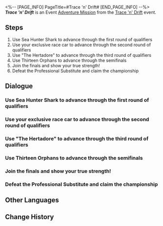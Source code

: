 <%-- [PAGE_INFO]
PageTitle=#Trace 'n' Drift#
[END_PAGE_INFO] --%>
{{Stub|Dialogue.}}
{{Mission Infobox
|id            = 8033202
|title         = 
|image         = <!--Mission Trace 'n' Drift.png-->
|type          = Adventure
|event_name    = Trace 'n' Drift
|chapter       = 
|requirements  = [[Adventure Mission]] ''[[Trace 'n' Drift]]'' completed
|summary       = <!--official mission summary from Fate's Atlas-->
|characters    = Asta; Competition Organizer; Excited Spectator; Passionate Reporter; Peppy; Qingque; Silver Wolf; Trailblazer; Uma
|startLocation = [[Penacony]] - [[SoulGlad™ Scorchsand Audition Venue]]
|world         = Penacony
|area          = SoulGlad™ Scorchsand Audition Venue
|prev          = 
|next          = 
|rewards       = Traveler's Guide*2; Refined Aether*2; Credit*20,000
}}
'''''Trace 'n' Drift''''' is an Event [[Adventure Mission]] from the [[Trace 'n' Drift]] event.

==Steps==
# Use Sea Hunter Shark to advance through the first round of qualifiers
# Use your exclusive race car to advance through the second round of qualifiers
# Use "The Hertadore" to advance through the third round of qualifiers
# Use Thirteen Orphans to advance through the semifinals
# Join the finals and show your true strength!
# Defeat the Professional Substitute and claim the championship

<!--
==Gameplay Notes==

--><!--
==Trial Character==

-->
==Dialogue==
{{Stub Dialogue}}
===Use Sea Hunter Shark to advance through the first round of qualifiers{{subst:void|<!--803320201-->}}===
{{Mission Description|type=adventure|location=SoulGlad™ Scorchsand Audition Venue|Boothill's car has great performance and a strong offense, I suppose this can somewhat soothe the unsettling feeling of having been strangely signed up for this competition... You decide to participate in the first round of qualifiers with it, and hope that the Galaxy Ranger's notorious reputation can scare off your opponents.}}
{{Dialogue Start}}
:{{tx}}
{{Dialogue End}}

===Use your exclusive race car to advance through the second round of qualifiers{{subst:void|<!--803320203-->}}===
{{Mission Description|type=adventure|location=SoulGlad™ Scorchsand Audition Venue|update|The Family is quite understanding, they know that you don't have a car of your own, so they swiftly made you an exclusive one. Who would have thought that you'll go against a familiar face from the space station in this round? Thankfully, they've never hidden their skills at racing, and you advanced with ease.}}
{{Dialogue Start}}
:{{tx}}
{{Dialogue End}}

===Use "The Hertadore" to advance through the third round of qualifiers{{subst:void|<!--803320205-->}}===
{{Mission Description|type=adventure|location=SoulGlad™ Scorchsand Audition Venue|update|As expected of Asta, she gave you a car in such a luxurious manner to ensure your safety, I guess she has already heard about the upcoming competition. However, you vaguely remember her promise, she gave you a car today, and hopefully she won't forget what to give you tomorrow.}}
{{Dialogue Start}}
:{{tx}}
{{Dialogue End}}

===Use Thirteen Orphans to advance through the semifinals{{subst:void|<!--803320207-->}}===
{{Mission Description|type=adventure|location=SoulGlad™ Scorchsand Audition Venue|update|Carrying Qingque's regrets, ambitions, and grudge of having to return and work overtime, you are determined to fulfill her dream &mdash; advance through the semifinals with the Thirteen Orphans and aim to be the champion!}}
{{Dialogue Start}}
:{{tx}}
{{Dialogue End}}

===Join the finals and show your true strength!{{subst:void|<!--803320209-->}}===
{{Mission Description|type=adventure|location=SoulGlad™ Scorchsand Audition Venue|update|You've successfully made it to the finals. The audience from Penacony and the entire Cosmos will witness your ultimate victory!}}
{{Dialogue Start}}
:{{tx}}
{{Dialogue End}}

===Defeat the Professional Substitute and claim the championship{{subst:void|<!--803320211-->}}===
{{Mission Description|type=adventure|location=SoulGlad™ Scorchsand Audition Venue|update|The hacker who hacked your terminal and signed you up for this competition is waiting to ambush you here. Whoever they may be, the championship will be yours!}}
{{Dialogue Start}}
:{{tx}}
{{Dialogue End}}

==Other Languages==
{{Other Languages
|en   = Trace 'n' Drift
|zhs  = 极速追影
|zht  = 極速追影
|ja   = シャドウチェイサー
|ko   = 트레이스 앤 드리프트
|es   = Rápido y asombroso
|fr   = Formule S
|ru   = Погоня за тенью
|th   = แรงแซงทะลุเงา
|vi   = Thần Tốc Truy Ảnh
|de   = Spur & Drift
|id   = Perburuan Bayangan Cepat
|pt   = Rápido e Assombroso
}}

==Change History==
{{Change History|3.3}}
